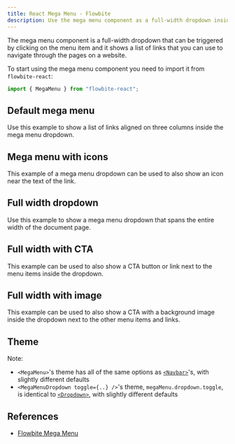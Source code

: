```yaml
---
title: React Mega Menu - Flowbite
description: Use the mega menu component as a full-width dropdown inside the navbar to show a list of menu items based on multiple sizes, variants, and styles.
---
```


The mega menu component is a full-width dropdown that can be triggered by clicking on the menu item and it shows a list of links that you can use to navigate through the pages on a website.

To start using the mega menu component you need to import it from `flowbite-react`:

```jsx
import { MegaMenu } from "flowbite-react";
```

## Default mega menu

Use this example to show a list of links aligned on three columns inside the mega menu dropdown.

<Example name="megaMenu.root" />

## Mega menu with icons

This example of a mega menu dropdown can be used to also show an icon near the text of the link.

<Example name="megaMenu.icons" />

## Full width dropdown

Use this example to show a mega menu dropdown that spans the entire width of the document page.

<Example name="megaMenu.fullWidth" />

## Full width with CTA

This example can be used to also show a CTA button or link next to the menu items inside the dropdown.

<Example name="megaMenu.fullWidthCTA" />

## Full width with image

This example can be used to also show a CTA with a background image inside the dropdown next to the other menu items and links.

<Example name="megaMenu.fullWidthImage" />

## Theme

Note:

- `<MegaMenu>`'s theme has all of the same options as [`<Navbar>`](https://flowbite-react.com/docs/components/navbar)'s, with slightly different defaults
- `<MegaMenuDropdown toggle={..} />`'s theme, `megaMenu.dropdown.toggle`, is identical to [`<Dropdown>`](https://flowbite-react.com/docs/components/dropdown), with slightly different defaults

<Theme name="megaMenu" />

## References

- [Flowbite Mega Menu](https://flowbite.com/docs/components/mega-menu/)
